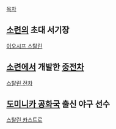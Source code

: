 [[목차]]
== [[소련]]의 초대 서기장 ==
[[이오시프 스탈린]]

== [[소련]]에서 개발한 [[중전차]] ==
[[스탈린 전차]]

== [[도미니카 공화국]] 출신 야구 선수 ==
[[스탈린 카스트로]]
